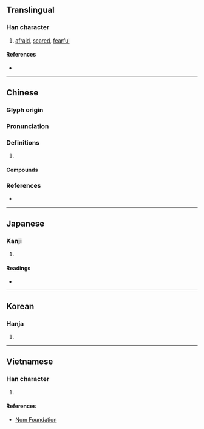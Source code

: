 {{also|慑}}
{{character info/new}}
==Translingual==

===Han character===
{{Han char|rn=61|rad=心|as=18|sn=21|four=91041|canj=PSJJ|ids=⿰忄聶}}

# [[afraid]], [[scared]], [[fearful]]

====References====
* {{Han ref|kx=0409.020|dkj=11498|dj=0751.070|hdz=42371.060|uh=61FE|ud=25086|bh=C4E0|bd=50400}}

----

==Chinese==
{{zh-forms|s=慑}}

===Glyph origin===
{{Han etym}}

===Pronunciation===
{{zh-pron
|m=懾
|c=zip3,sip3
|mn=liap
|mc=y
|oc=y
|cat=
}}

===Definitions===
{{zh-hanzi}}

# {{rfdef|zh}}

====Compounds====
{{zh-der|心驚膽懾|懾人|懾人心魄|懾息|懾慴|懾服|膽懾|臨難不懾|臨難無懾|鎮懾|隘懾|震懾}}

===References===
* {{R:yue:Hanzi}}

----

==Japanese==

===Kanji===
{{ja-kanji|grade=|rs=心18}}

# {{defn|lang=ja|sort=心18}}

====Readings====
* {{ja-readings|on=[[しょう]] (shō)|kun=[[おそれる]] (osoreru)}}

----

==Korean==

===Hanja===
{{ko-hanja|hangeul=섭|eumhun=|rv=seop|mr=sŏp|y=sep}}

# {{defn|lang=ko|sort=心18}}

----

==Vietnamese==

===Han character===
{{vi-hantu|[[nhiếp]], [[phập]]|rs=心18}}

# {{defn|lang=vi|sort=心18}}

====References====
* [http://nomfoundation.org/common/nom_details.php?codepoint=61fe Nom Foundation]